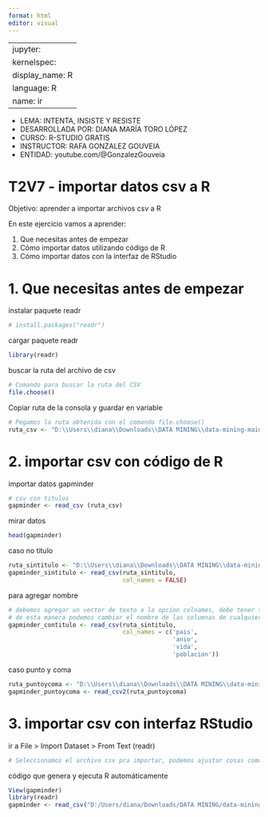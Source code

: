 ```yaml
---
format: html
editor: visual
---
```


---
jupyter:
  kernelspec:
    display_name: R
    language: R
    name: ir
---

-   LEMA: INTENTA, INSISTE Y RESISTE\
-   DESARROLLADA POR: DIANA MARÍA TORO LÓPEZ\
-   CURSO: R-STUDIO GRATIS\
-   INSTRUCTOR: RAFA GONZALEZ GOUVEIA\
-   ENTIDAD: youtube.com/@GonzalezGouveia

# T2V7 - importar datos csv a R

Objetivo: aprender a importar archivos csv a R

En este ejercicio vamos a aprender:

1.  Que necesitas antes de empezar
2.  Cómo importar datos utilizando código de R
3.  Cómo importar datos con la interfaz de RStudio

# 1. Que necesitas antes de empezar

instalar paquete readr

```r
# install.packages("readr")
```

cargar paquete readr

```r
library(readr)
```

buscar la ruta del archivo de csv

```r
# Comando para buscar la ruta del CSV
file.choose()
```

Copiar ruta de la consola y guardar en variable

```r
# Pegamos la ruta obtenida con el comando file.choose()
ruta_csv <- "D:\\Users\\diana\\Downloads\\DATA MINING\\data-mining-main1\\R-STUDIO\\PRACTICA\\gapminder.csv"
```

# 2. importar csv con código de R

importar datos gapminder

```r
# csv con titulos
gapminder <- read_csv (ruta_csv)
```

mirar datos

```r
head(gapminder)
```

caso no titulo

```r
ruta_sintitulo <- "D:\\Users\\diana\\Downloads\\DATA MINING\\data-mining-main1\\R-STUDIO\\PRACTICA\\gapminder_col_names.csv"
gapminder_sintitulo <- read_csv(ruta_sintitulo,
                                col_names = FALSE)
```

para agregar nombre

```r
# debemos agregar un vector de texto a la opcion colnames, debe tener tantos nombres como columnas del df
# de esta manera podemos cambiar el nombre de las columnas de cualquier archivo
gapminder_contitulo <- read_csv(ruta_sintitulo,
                                col_names = c('pais',
                                              'anio',
                                              'vida',
                                              'poblacion'))

```

caso punto y coma

```r
ruta_puntoycoma <- "D:\\Users\\diana\\Downloads\\DATA MINING\\data-mining-main1\\R-STUDIO\\PRACTICA\\gapminder_puntoycoma.csv"
gapminder_puntoycoma <- read_csv2(ruta_puntoycoma)
```

# 3. importar csv con interfaz RStudio

ir a File \> Import Dataset \> From Text (readr)

```r
# Seleccionamos el archivo csv pra importar, podemos ajustar cosas como el nombre de las variables en R, si la primera columna tiene nombre, el tipo de separador, y otras opciones más avanzadas
```

código que genera y ejecuta R automáticamente

```r
View(gapminder)
library(readr)
gapminder <- read_csv("D:/Users/diana/Downloads/DATA MINING/data-mining-main1/R-STUDIO/PRACTICA/gapminder.csv")
```
